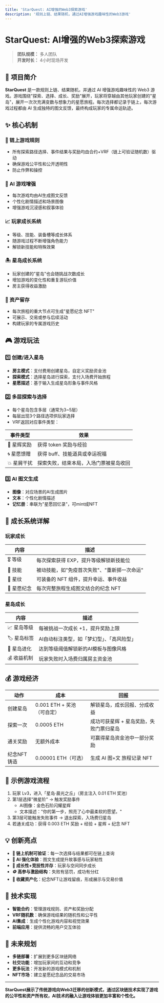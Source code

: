 ```yaml
---
title: 'StarQuest: AI增强的Web3探索游戏'
description: '规则上链、结果随机，通过AI增强游戏趣味性的Web3游戏'
---
```


# StarQuest: AI增强的Web3探索游戏

> **团队规模：** 多人团队  
> **开发时长：** 4小时现场开发  

## 📖 项目简介

**StarQuest** 是一款规则上链、结果随机，并通过 AI 增强游戏趣味性的 Web3 游戏。游戏围绕"探索、选择、成长、奖励"展开，玩家将穿越由其他玩家创建的"星岛"，展开一次次充满变数与想象力的星愿旅程。每次选择都记录于链上，每次游戏过程都由 AI 生成独特的图文反馈，最终构成玩家的专属命运轨迹。

## ✨ 核心机制

### 🎯 链上游戏规则
- 所有探索路径选择、事件结果与奖励均由合约+VRF（链上可验证随机数）驱动
- 确保游戏公平性和公开透明性
- 防止作弊和操控

### 🤖 AI 游戏增强
- 每次游戏均由AI生成图文反馈
- 个性化剧情描述和场景图像
- 增强游戏沉浸感和叙事体验

### 📈 玩家成长系统
- 等级、技能、装备槽等成长体系
- 随游戏过程不断增强角色能力
- 解锁新技能和特殊效果

### 🏝️ 星岛成长系统
- 玩家创建的"星岛"也会随挑战次数成长
- 增加游戏的变化性和重复游玩价值
- 房主获得收益激励

### 🎁 资产留存
- 每次旅程的重大节点可生成"星愿纪念 NFT"
- 可展示、交易或参与后续活动
- 构建玩家的专属游戏历史

## 🎮 游戏玩法

### 1️⃣ 创建/进入星岛
- **房主模式**：支付费用创建星岛，自定义奖励资金池
- **探索模式**：选择星岛进行探索，支付入场费开始旅程
- **星愿描述**：基于输入生成星岛形象与事件风格

### 2️⃣ 多层探索与选择
- 每个星岛包含多层（通常为3~5层）
- 每层出现3个路径选项供玩家选择
- VRF返回对应事件类型：

| 事件类型 | 效果 |
|----------|------|
| 🌟 星辉奖励 | 获得 token 奖励与经验 |
| 🌀 星愿馈赠 | 获得 buff、技能道具或幸运祝福 |
| 💥 星屑干扰 | 探索失败，结束本局，入场门票被星岛收回 |

### 3️⃣ AI 图文生成
- **图像**：对应场景的AI生成图片
- **文本**：个性化剧情描述
- **记忆册**：串联为"星愿回忆录"，可mint成NFT

## 🧬 成长系统详解

### 玩家成长
| 内容 | 描述 |
|------|------|
| 🎖 等级 | 每次探索获得 EXP，提升等级解锁新技能位 |
| 🧠 技能 | 被动技能，如"免疫首次失败"、"重新掷一次命运" |
| 💠 星纹 | 可装备的 NFT 组件，提升幸运、事件收益 |
| 📜 星愿纪念 | 每次完整旅程生成图文结合的纪念 NFT |

### 星岛成长
| 内容 | 描述 |
|------|------|
| 📈 星岛等级 | 每被挑战一次成长 +1，提升奖励上限 |
| 🏷️ 星岛标签 | AI自动标注类型，如「梦幻型」、「高风险型」 |
| 🎨 星岛进化 | 达到等级阈值解锁新的AI模板与图像风格 |
| 💰 收益机制 | 玩家失败时入场费归属房主资金池 |

## 💰 游戏经济

| 动作 | 成本 | 回报 |
|------|------|------|
| 创建星岛 | 0.001 ETH + 奖池（可自定） | 解锁星岛，成长回报、分成收益 |
| 探索一次 | 0.0005 ETH | 成功可获星辉 + 星岛奖励，失败门票归星岛 |
| 通关奖励 | 无额外成本 | 可赢得星岛资金池中一部分奖励 |
| 纪念NFT铸造 | 0.00001 ETH（可选） | 生成 AI 图+文 旅程记录 NFT |

## 🎲 示例游戏流程

1. 玩家 Lv3，进入「星岛·晨光之丘」（房主注入 0.01 ETH 奖池）
2. 第1层选择"微星阶" → 触发奖励事件
   - AI图像：金色石阶闪耀星辉
   - 文本描述："你的第一步，照亮了心中最柔软的愿望。"
3. 第3层可能触发失败事件 → 退出探索，入场费归星岛
4. 若通关成功：获得 0.003 ETH 奖励 + 经验 + 星辉 + 纪念 NFT

## 💡 创新亮点

- **🔐 链上机制可验证**：每一次选择与结果都可在链上查询
- **🧠 AI 强化体验**：图文生成提升故事感与玩家粘性
- **🧬 成长性+竞技性并存**：玩家与空间同步成长
- **🪙 高参与激励结构**：失败有惩罚，成功有分红
- **💎 收藏资产化**：纪念NFT让游戏留痕，形成展示与交易价值

## 🚀 技术实现

- **智能合约**：管理游戏规则、资产和奖励分配
- **VRF随机数**：确保游戏结果的随机性和公平性
- **AI集成**：生成个性化游戏内容和视觉效果
- **前端应用**：提供流畅的用户交互体验

## 🔮 未来规划

- **多链部署**：扩展到更多区块链网络
- **社交功能**：增加玩家间的互动和竞争
- **更多玩法**：开发新的游戏模式和机制
- **NFT市场**：建立星愿纪念品的交易市场

---

**StarQuest展示了传统游戏向Web3迁移的创新模式，通过区块链技术实现了游戏的公平性和资产所有权，AI技术的融入让游戏体验更加丰富和个性化。** 
